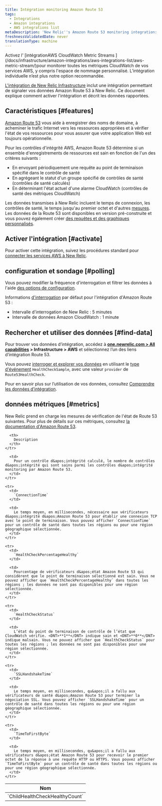 ```yaml
---
title: Intégration monitoring Amazon Route 53
tags:
  - Integrations
  - Amazon integrations
  - AWS integrations list
metaDescription: 'New Relic''s Amazon Route 53 monitoring integration: how to activate it and a description of the data reported.'
freshnessValidatedDate: never
translationType: machine
---
```


<Callout variant="important">
  Activez l&apos; [intégrationAWS CloudWatch Metric Streams ](/docs/infrastructure/amazon-integrations/aws-integrations-list/aws-metric-stream/)pour monitorer toutes les métriques CloudWatch de vos services AWS, y compris l&apos;espace de nommage personnalisé. L’intégration individuelle n’est plus notre option recommandée.
</Callout>

[L&apos;intégration de New Relic Infrastructure](/docs/infrastructure/introduction-infra-monitoring) inclut une intégration permettant de signaler vos données Amazon Route 53 à New Relic. Ce document explique comment activer l&apos;intégration et décrit les données rapportées.

## Caractéristiques [#features]

[Amazon Route 53](https://aws.amazon.com/route53/) vous aide à enregistrer des noms de domaine, à acheminer le trafic Internet vers les ressources appropriées et à vérifier l&apos;état de vos ressources pour vous assurer que votre application Web est toujours opérationnelle.

Pour les contrôles d&apos;intégrité AWS, Amazon Route 53 détermine si un ensemble d&apos;enregistrements de ressources est sain en fonction de l&apos;un des critères suivants :

* En envoyant périodiquement une requête au point de terminaison spécifié dans le contrôle de santé
* En agrégeant le statut d&apos;un groupe spécifié de contrôles de santé (contrôles de santé calculés)
* En déterminant l&apos;état actuel d&apos;une alarme CloudWatch (contrôles de santé des métriques CloudWatch)

Les données transmises à New Relic incluent le temps de connexion, les contrôles de santé, le temps jusqu&apos;au premier octet et d&apos;autres [mesures](#metrics). Les données de la Route 53 sont disponibles en version pré-construite <InlinePopover type="dashboards" />et vous pouvez également créer [des requêtes et des graphiques personnalisés](/docs/infrastructure/integrations-getting-started/getting-started/use-integration-data-new-relic-insights).

## Activer l&apos;intégration [#activate]

Pour activer cette intégration, suivez les procédures standard pour [connecter les services AWS à New Relic](/docs/infrastructure/infrastructure-integrations/getting-started/connect-aws-integrations-infrastructure).

## configuration et sondage [#polling]

Vous pouvez modifier la fréquence d&apos;interrogation et filtrer les données à l&apos;aide [des options de configuration](/docs/integrations/new-relic-integrations/getting-started/configure-polling-frequency-data-collection-cloud-integrations).

Informations [d&apos;interrogation](/docs/infrastructure/amazon-integrations/aws-integrations-list/aws-polling-intervals-infrastructure-integrations) par défaut pour l&apos;intégration d&apos;Amazon Route 53 :

* Intervalle d&apos;interrogation de New Relic : 5 minutes
* Intervalle de données Amazon CloudWatch : 1 minute

## Rechercher et utiliser des données [#find-data]

Pour trouver vos données d’intégration, accédez à <DNT>**[one.newrelic.com &gt; All capabilities](https://one.newrelic.com/all-capabilities) &gt; Infrastructure &gt; AWS**</DNT> et sélectionnez l’un des liens d’intégration Route 53.

Vous pouvez [interroger et explorer vos données](/docs/using-new-relic/data/understand-data/query-new-relic-data) en utilisant le [type d&apos;événement](/docs/data-apis/understand-data/new-relic-data-types/#event-data) `HealthCheckSample`, avec une valeur `provider` de `Route53HealthCheck`.

Pour en savoir plus sur l’utilisation de vos données, consultez [Comprendre les données d’intégration](/docs/infrastructure/integrations/find-use-infrastructure-integration-data).

## données métriques [#metrics]

New Relic prend en charge les mesures de vérification de l&apos;état de Route 53 suivantes. Pour plus de détails sur ces métriques, consultez [la documentation d&apos;Amazon Route 53](http://docs.aws.amazon.com/AmazonCloudWatch/latest/monitoring/r53-metricscollected_shared.html).

<table>
  <thead>
    <tr>
      <th style={{ width: "315px" }}>
        Nom
      </th>

      <th>
        Description
      </th>
    </tr>
  </thead>

  <tbody>
    <tr>
      <td>
        `ChildHealthCheckHealthyCount`
      </td>

      <td>
        Pour un contrôle d&apos;intégrité calculé, le nombre de contrôles d&apos;intégrité qui sont sains parmi les contrôles d&apos;intégrité monitoring par Amazon Route 53.
      </td>
    </tr>

    <tr>
      <td>
        `ConnectionTime`
      </td>

      <td>
        Le temps moyen, en millisecondes, nécessaire aux vérificateurs d&apos;intégrité d&apos;Amazon Route 53 pour établir une connexion TCP avec le point de terminaison. Vous pouvez afficher `ConnectionTime` pour un contrôle de santé dans toutes les régions ou pour une région géographique sélectionnée.
      </td>
    </tr>

    <tr>
      <td>
        `HealthCheckPercentageHealthy`
      </td>

      <td>
        Pourcentage de vérificateurs d&apos;état Amazon Route 53 qui considèrent que le point de terminaison sélectionné est sain. Vous ne pouvez afficher que `HealthCheckPercentageHealthy` dans toutes les régions ; les données ne sont pas disponibles pour une région sélectionnée.
      </td>
    </tr>

    <tr>
      <td>
        `HealthCheckStatus`
      </td>

      <td>
        L’état du point de terminaison de contrôle de l’état que CloudWatch vérifie. <DNT>**1**</DNT> indique sain et <DNT>**0**</DNT> indique malsain. Vous ne pouvez afficher que `HealthCheckStatus` pour toutes les régions ; les données ne sont pas disponibles pour une région sélectionnée.
      </td>
    </tr>

    <tr>
      <td>
        `SSLHandshakeTime`
      </td>

      <td>
        Le temps moyen, en millisecondes, qu&apos;il a fallu aux vérificateurs de santé d&apos;Amazon Route 53 pour terminer la négociation SSL. Vous pouvez afficher `SSLHandshakeTime` pour un contrôle de santé dans toutes les régions ou pour une région géographique sélectionnée.
      </td>
    </tr>

    <tr>
      <td>
        `TimeToFirstByte`
      </td>

      <td>
        Le temps moyen, en millisecondes, qu&apos;il a fallu aux vérificateurs d&apos;état Amazon Route 53 pour recevoir le premier octet de la réponse à une requête HTTP ou HTTPS. Vous pouvez afficher `TimeToFirstByte` pour un contrôle de santé dans toutes les régions ou pour une région géographique sélectionnée.
      </td>
    </tr>
  </tbody>
</table>